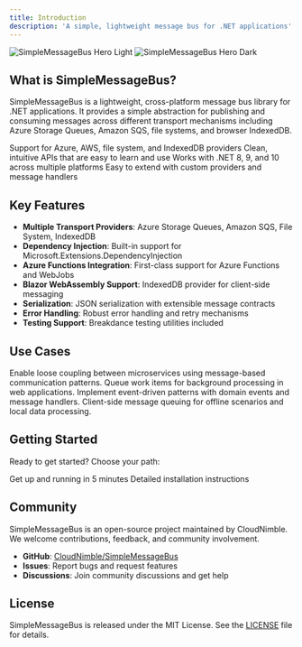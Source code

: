 ```yaml
---
title: Introduction
description: 'A simple, lightweight message bus for .NET applications'
---
```


<img
  className="block dark:hidden"
  src="/images/hero-light.png"
  alt="SimpleMessageBus Hero Light"
/>
<img
  className="hidden dark:block"
  src="/images/hero-dark.png"
  alt="SimpleMessageBus Hero Dark"
/>

## What is SimpleMessageBus?

SimpleMessageBus is a lightweight, cross-platform message bus library for .NET applications. It provides a simple abstraction for publishing and consuming messages across different transport mechanisms including Azure Storage Queues, Amazon SQS, file systems, and browser IndexedDB.

<CardGroup cols={2}>
  <Card
    title="Multiple Providers"
    icon="cloud"
    href="/providers/overview"
  >
    Support for Azure, AWS, file system, and IndexedDB providers
  </Card>
  <Card
    title="Simple API"
    icon="code"
    href="/quickstart"
  >
    Clean, intuitive APIs that are easy to learn and use
  </Card>
  <Card
    title="Cross-Platform"
    icon="globe"
    href="/concepts/overview"
  >
    Works with .NET 8, 9, and 10 across multiple platforms
  </Card>
  <Card
    title="Extensible"
    icon="puzzle-piece"
    href="/guides/configuration"
  >
    Easy to extend with custom providers and message handlers
  </Card>
</CardGroup>

## Key Features

- **Multiple Transport Providers**: Azure Storage Queues, Amazon SQS, File System, IndexedDB
- **Dependency Injection**: Built-in support for Microsoft.Extensions.DependencyInjection
- **Azure Functions Integration**: First-class support for Azure Functions and WebJobs
- **Blazor WebAssembly Support**: IndexedDB provider for client-side messaging
- **Serialization**: JSON serialization with extensible message contracts
- **Error Handling**: Robust error handling and retry mechanisms
- **Testing Support**: Breakdance testing utilities included

## Use Cases

<AccordionGroup>
  <Accordion title="Microservices Communication">
    Enable loose coupling between microservices using message-based communication patterns.
  </Accordion>
  <Accordion title="Background Processing">
    Queue work items for background processing in web applications.
  </Accordion>
  <Accordion title="Event-Driven Architecture">
    Implement event-driven patterns with domain events and message handlers.
  </Accordion>
  <Accordion title="Blazor WebAssembly">
    Client-side message queuing for offline scenarios and local data processing.
  </Accordion>
</AccordionGroup>

## Getting Started

Ready to get started? Choose your path:

<CardGroup cols={2}>
  <Card
    title="Quick Start"
    icon="rocket"
    href="/quickstart"
  >
    Get up and running in 5 minutes
  </Card>
  <Card
    title="Installation Guide"
    icon="download"
    href="/installation"
  >
    Detailed installation instructions
  </Card>
</CardGroup>

## Community

SimpleMessageBus is an open-source project maintained by CloudNimble. We welcome contributions, feedback, and community involvement.

- **GitHub**: [CloudNimble/SimpleMessageBus](https://github.com/CloudNimble/SimpleMessageBus)
- **Issues**: Report bugs and request features
- **Discussions**: Join community discussions and get help

## License

SimpleMessageBus is released under the MIT License. See the [LICENSE](https://github.com/CloudNimble/SimpleMessageBus/blob/main/LICENSE) file for details.